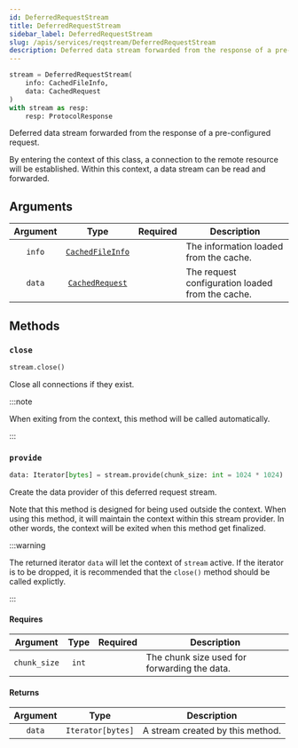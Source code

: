 ```yaml
---
id: DeferredRequestStream
title: DeferredRequestStream
sidebar_label: DeferredRequestStream
slug: /apis/services/reqstream/DeferredRequestStream
description: Deferred data stream forwarded from the response of a pre-configured request.
---
```





<APITopBar
  type="class"
  isPrivate={true}
  isContext={true}
  source="services.reqstream.DeferredRequestStream"
/>

```python
stream = DeferredRequestStream(
    info: CachedFileInfo,
    data: CachedRequest
)
with stream as resp:
    resp: ProtocolResponse
```

Deferred data stream forwarded from the response of a pre-configured request.

By entering the context of this class, a connection to the remote resource will
be established. Within this context, a data stream can be read and forwarded.

## Arguments

| Argument |                             Type                              |             Required              | <center>Description</center>                     |
| :------: | :-----------------------------------------------------------: | :-------------------------------: | ------------------------------------------------ |
|  `info`  | [`CachedFileInfo`](../../caches/typehints/CachedFileInfo.mdx) | <InlineIcon icon={vsiCheckIcon}/> | The information loaded from the cache.           |
|  `data`  |  [`CachedRequest`](../../caches/typehints/CachedRequest.mdx)  | <InlineIcon icon={vsiCheckIcon}/> | The request configuration loaded from the cache. |

## Methods

### <IconObjType type="method"/> `close`

```python
stream.close()
```

Close all connections if they exist.

:::note

When exiting from the context, this method will be called automatically.

:::

### <IconObjType type="method"/> `provide`

```python
data: Iterator[bytes] = stream.provide(chunk_size: int = 1024 * 1024)
```

Create the data provider of this deferred request stream.

Note that this method is designed for being used outside the context. When
using this method, it will maintain the context within this stream provider.
In other words, the context will be exited when this method get finalized.

:::warning

The returned iterator `data` will let the context of `stream` active. If the iterator
is to be dropped, it is recommended that the `close()` method should be called
explictly.

:::

#### Requires

|   Argument   | Type  | Required | <center>Description</center>                 |
| :----------: | :---: | :------: | -------------------------------------------- |
| `chunk_size` | `int` |          | The chunk size used for forwarding the data. |

#### Returns

| Argument |       Type        | <center>Description</center>     |
| :------: | :---------------: | :------------------------------- |
|  `data`  | `Iterator[bytes]` | A stream created by this method. |
